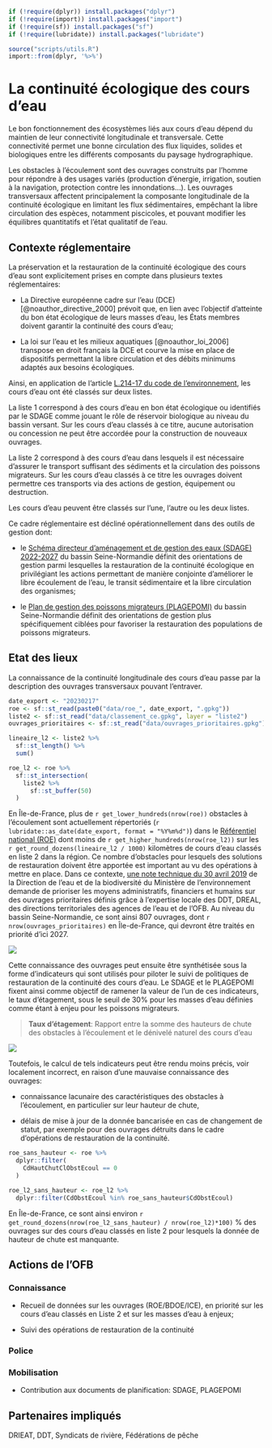 ```r
if (!require(dplyr)) install.packages("dplyr")
if (!require(import)) install.packages("import")
if (!require(sf)) install.packages("sf")
if (!require(lubridate)) install.packages("lubridate")

source("scripts/utils.R")
import::from(dplyr, '%>%')
```

# La continuité écologique des cours d'eau

Le bon fonctionnement des écosystèmes liés aux cours d'eau dépend du maintien de leur connectivité longitudinale et transversale. Cette connectivité permet une bonne circulation des flux liquides, solides et biologiques entre les différents composants du paysage hydrographique.

Les obstacles à l'écoulement sont des ouvrages construits par l'homme pour répondre à des usages variés (production d'énergie, irrigation, soutien à la navigation, protection contre les innondations...). Les ouvrages transversaux affectent principalement la composante longitudinale de la continuité écologique en limitant les flux sédimentaires, empêchant la libre circulation des espèces, notamment piscicoles, et pouvant modifier les équilibres quantitatifs et l'état qualitatif de l'eau.

## Contexte réglementaire

La préservation et la restauration de la continuité écologique des cours d'eau sont explicitement prises en compte dans plusieurs textes réglementaires:

-   La Directive européenne cadre sur l'eau (DCE) [@noauthor_directive_2000] prévoit que, en lien avec l'objectif d'atteinte du bon état écologique de leurs masses d'eau, les États membres doivent garantir la continuité des cours d'eau;

-   La loi sur l'eau et les milieux aquatiques [@noauthor_loi_2006] transpose en droit français la DCE et courve la mise en place de dispositifs permettant la libre circulation et des débits minimums adaptés aux besoins écologiques.

Ainsi, en application de l'article [L.214-17 du code de l'environnement](https://www.legifrance.gouv.fr/codes/article_lc/LEGIARTI000043975402/2022-04-18), les cours d'eau ont été classés sur deux listes.

La liste 1 correspond à des cours d'eau en bon état écologique ou identifiés par le SDAGE comme jouant le rôle de réservoir biologique au niveau du bassin versant. Sur les cours d'eau classés à ce titre, aucune autorisation ou concession ne peut être accordée pour la construction de nouveaux ouvrages.

La liste 2 correspond à des cours d'eau dans lesquels il est nécessaire d'assurer le transport suffisant des sédiments et la circulation des poissons migrateurs. Sur les cours d'eau classés à ce titre les ouvrages doivent permettre ces transports via des actions de gestion, équipement ou destruction.

Les cours d'eau peuvent être classés sur l'une, l'autre ou les deux listes.

Ce cadre réglementaire est décliné opérationnellement dans des outils de gestion dont:

-   le [Schéma directeur d'aménagement et de gestion des eaux (SDAGE) 2022-2027](https://www.eau-seine-normandie.fr/domaines-d-action/sdage) du bassin Seine-Normandie définit des orientations de gestion parmi lesquelles la restauration de la continuité écologique en privilégiant les actions permettant de manière conjointe d'améliorer le libre écoulement de l'eau, le transit sédimentaire et la libre circulation des organismes;

-   le [Plan de gestion des poissons migrateurs (PLAGEPOMI)](https://www.drieat.ile-de-france.developpement-durable.gouv.fr/poissons-migrateurs-le-plan-de-gestion-2022-2027-a4632.html) du bassin Seine-Normandie définit des orientations de gestion plus spécifiquement ciblées pour favoriser la restauration des populations de poissons migrateurs.

## Etat des lieux

La connaissance de la continuité longitudinale des cours d'eau passe par la description des ouvrages transversaux pouvant l'entraver.

```r
date_export <- "20230217"
roe <- sf::st_read(paste0("data/roe_", date_export, ".gpkg"))
liste2 <- sf::st_read("data/classement_ce.gpkg", layer = "liste2")
ouvrages_prioritaires <- sf::st_read("data/ouvrages_prioritaires.gpkg")

lineaire_l2 <- liste2 %>% 
  sf::st_length() %>% 
  sum() 

roe_l2 <- roe %>% 
  sf::st_intersection(
    liste2 %>% 
      sf::st_buffer(50)
  )
```

En Île-de-France, plus de `r get_lower_hundreds(nrow(roe))` obstacles à l'écoulement sont actuellement répertoriés (`r lubridate::as_date(date_export, format = "%Y%m%d")`) dans le [Référentiel national (ROE)](https://www.sandre.eaufrance.fr/atlas/srv/fre/catalog.search#/metadata/59057026-b40c-4cf9-9e3e-7296e0aa1a78) dont moins de `r get_higher_hundreds(nrow(roe_l2))` sur les `r get_round_dozens(lineaire_l2 / 1000)` kilomètres de cours d'eau classés en liste 2 dans la région. Ce nombre d'obstacles pour lesquels des solutions de restauration doivent être apportée est important au vu des opérations à mettre en place. Dans ce contexte, [une note technique du 30 avril 2019](https://www.legifrance.gouv.fr/circulaire/id/44619) de la Direction de l'eau et de la biodiversité du Ministère de l'environnement demande de prioriser les moyens administratifs, financiers et humains sur des ouvrages prioritaires définis grâce à l'expertise locale des DDT, DREAL, des directions territoriales des agences de l'eau et de l'OFB. Au niveau du bassin Seine-Normandie, ce sont ainsi 807 ouvrages, dont `r nrow(ouvrages_prioritaires)` en Île-de-France, qui devront être traités en priorité d'ici 2027.

![](medias/fig_1.png)

Cette connaissance des ouvrages peut ensuite être synthétisée sous la forme d'indicateurs qui sont utilisés pour piloter le suivi de politiques de restauration de la continuité des cours d'eau. Le SDAGE et le PLAGEPOMI fixent ainsi comme objectif de ramener la valeur de l'un de ces indicateurs, le taux d'étagement, sous le seuil de 30% pour les masses d'eau définies comme étant à enjeu pour les poissons migrateurs.

> **Taux d'étagement**: Rapport entre la somme des hauteurs de chute des obstacles à l'écoulement et le dénivelé naturel des cours d'eau

![](medias/fig_2.png)

Toutefois, le calcul de tels indicateurs peut être rendu moins précis, voir localement incorrect, en raison d'une mauvaise connaissance des ouvrages:

-   connaissance lacunaire des caractéristiques des obstacles à l'écoulement, en particulier sur leur hauteur de chute,

-   délais de mise à jour de la donnée bancarisée en cas de changement de statut, par exemple pour des ouvrages détruits dans le cadre d'opérations de restauration de la continuité.

```r
roe_sans_hauteur <- roe %>% 
  dplyr::filter(
    CdHautChutClObstEcoul == 0
  )

roe_l2_sans_hauteur <- roe_l2 %>% 
  dplyr::filter(CdObstEcoul %in% roe_sans_hauteur$CdObstEcoul)
```

En Île-de-France, ce sont ainsi environ `r get_round_dozens(nrow(roe_l2_sans_hauteur) / nrow(roe_l2)*100)` % des ouvrages sur des cours d'eau classés en liste 2 pour lesquels la donnée de hauteur de chute est manquante.

## Actions de l'OFB

### Connaissance

-   Recueil de données sur les ouvrages (ROE/BDOE/ICE), en priorité sur les cours d'eau classés en Liste 2 et sur les masses d'eau à enjeux;

-   Suivi des opérations de restauration de la continuité

### Police

### Mobilisation

-   Contribution aux documents de planification: SDAGE, PLAGEPOMI

## Partenaires impliqués

DRIEAT, DDT, Syndicats de rivière, Fédérations de pêche

